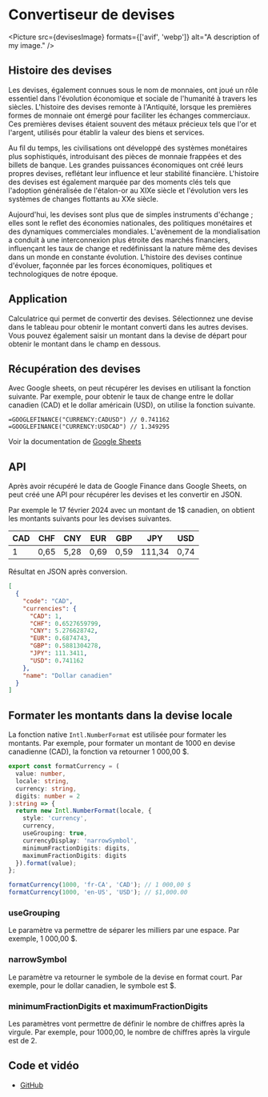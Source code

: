 
# Convertiseur de devises

<Picture
  src={devisesImage}
  formats={['avif', 'webp']}
  alt="A description of my image."
/>

## Histoire des devises

Les devises, également connues sous le nom de monnaies, ont joué un rôle essentiel dans l'évolution économique et sociale de l'humanité à travers les siècles. L'histoire des devises remonte à l'Antiquité, lorsque les premières formes de monnaie ont émergé pour faciliter les échanges commerciaux. Ces premières devises étaient souvent des métaux précieux tels que l'or et l'argent, utilisés pour établir la valeur des biens et services.

Au fil du temps, les civilisations ont développé des systèmes monétaires plus sophistiqués, introduisant des pièces de monnaie frappées et des billets de banque. Les grandes puissances économiques ont créé leurs propres devises, reflétant leur influence et leur stabilité financière. L'histoire des devises est également marquée par des moments clés tels que l'adoption généralisée de l'étalon-or au XIXe siècle et l'évolution vers les systèmes de changes flottants au XXe siècle.

Aujourd'hui, les devises sont plus que de simples instruments d'échange ; elles sont le reflet des économies nationales, des politiques monétaires et des dynamiques commerciales mondiales. L'avènement de la mondialisation a conduit à une interconnexion plus étroite des marchés financiers, influençant les taux de change et redéfinissant la nature même des devises dans un monde en constante évolution. L'histoire des devises continue d'évoluer, façonnée par les forces économiques, politiques et technologiques de notre époque.

## Application

Calculatrice qui permet de convertir des devises. Sélectionnez une devise dans le tableau pour obtenir le montant converti dans les autres devises. Vous pouvez également saisir un montant dans la devise de départ pour obtenir le montant dans le champ en dessous.

## Récupération des devises

Avec Google sheets, on peut récupérer les devises en utilisant la fonction suivante.
Par exemple, pour obtenir le taux de change entre le dollar canadien (CAD) et le dollar américain (USD), on utilise la fonction suivante.

```
=GOOGLEFINANCE("CURRENCY:CADUSD") // 0.741162
=GOOGLEFINANCE("CURRENCY:USDCAD") // 1.349295
```
Voir la documentation de [Google Sheets](https://support.google.com/docs/answer/3093281?hl=fr)


## API

Après avoir récupéré le data de Google Finance dans Google Sheets, on peut créé une API pour récupérer les devises et les convertir en JSON.

Par exemple le 17 février 2024 avec un montant de 1$ canadien, on obtient les montants suivants pour les devises suivantes.

| CAD | CHF | CNY | EUR | GBP | JPY | USD |
| --- | --- | --- | --- | --- | --- | --- |
| 1 | 0,65 | 5,28 | 0,69 | 0,59 | 111,34 | 0,74 |

Résultat en JSON après conversion.

```Json
[
  {
    "code": "CAD",
    "currencies": {
      "CAD": 1,
      "CHF": 0.6527659799,
      "CNY": 5.276628742,
      "EUR": 0.6874743,
      "GBP": 0.5881304278,
      "JPY": 111.3411,
      "USD": 0.741162
    },
    "name": "Dollar canadien"
  }
]
```
## Formater les montants dans la devise locale

La fonction native `Intl.NumberFormat` est utilisée pour formater les montants.
Par exemple, pour formater un montant de 1000 en devise canadienne (CAD), la fonction va retourner 1 000,00 $.

```typescript
export const formatCurrency = (
  value: number,
  locale: string,
  currency: string,
  digits: number = 2
):string => {
  return new Intl.NumberFormat(locale, {
    style: 'currency',
    currency,
    useGrouping: true,
    currencyDisplay: 'narrowSymbol',
    minimumFractionDigits: digits,
    maximumFractionDigits: digits
  }).format(value);
};

formatCurrency(1000, 'fr-CA', 'CAD'); // 1 000,00 $
formatCurrency(1000, 'en-US', 'USD'); // $1,000.00
```

### useGrouping
Le paramètre va permettre de séparer les milliers par une espace. Par exemple, 1 000,00 $.

### narrowSymbol
Le paramètre va retourner le symbole de la devise en format court. Par exemple, pour le dollar canadien, le symbole est $.

### minimumFractionDigits et maximumFractionDigits
Les paramètres vont permettre de définir le nombre de chiffres après la virgule. Par exemple, pour 1000,00, le nombre de chiffres après la virgule est de 2.

## Code et vidéo

- [GitHub](https://github.com/davland7/youtube/tree/main/src/components/CurrencyConverter)
